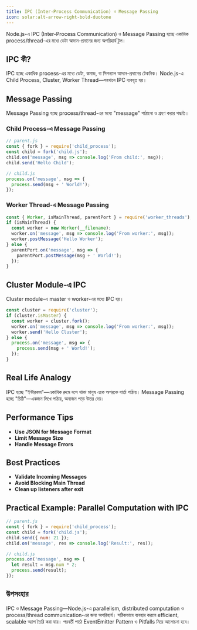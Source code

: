 ```yaml
---
title: IPC (Inter-Process Communication) ও Message Passing
icon: solar:alt-arrow-right-bold-duotone
---
```


Node.js-এ IPC (Inter-Process Communication) ও Message Passing হচ্ছে একাধিক process/thread-এর মধ্যে ডেটা আদান-প্রদানের জন্য অপরিহার্য টুল।

## IPC কী?

IPC হচ্ছে একাধিক process-এর মধ্যে ডেটা, কমান্ড, বা সিগন্যাল আদান-প্রদানের টেকনিক। Node.js-এ Child Process, Cluster, Worker Thread—সবখানে IPC ব্যবহৃত হয়।

## Message Passing

Message Passing হচ্ছে process/thread-এর মধ্যে "message" পাঠানো ও গ্রহণ করার পদ্ধতি।

### Child Process-এ Message Passing
```js
// parent.js
const { fork } = require('child_process');
const child = fork('child.js');
child.on('message', msg => console.log('From child:', msg));
child.send('Hello Child');

// child.js
process.on('message', msg => {
  process.send(msg + ' World!');
});
```

### Worker Thread-এ Message Passing
```js
const { Worker, isMainThread, parentPort } = require('worker_threads');
if (isMainThread) {
  const worker = new Worker(__filename);
  worker.on('message', msg => console.log('From worker:', msg));
  worker.postMessage('Hello Worker');
} else {
  parentPort.on('message', msg => {
    parentPort.postMessage(msg + ' World!');
  });
}
```

## Cluster Module-এ IPC

Cluster module-এ master ও worker-এর মধ্যে IPC হয়।

```js
const cluster = require('cluster');
if (cluster.isMaster) {
  const worker = cluster.fork();
  worker.on('message', msg => console.log('From worker:', msg));
  worker.send('Hello Cluster');
} else {
  process.on('message', msg => {
    process.send(msg + ' World!');
  });
}
```

## Real Life Analogy

IPC হচ্ছে "ইন্টারকম"—একাধিক রুমে বসে থাকা মানুষ একে অপরকে বার্তা পাঠায়। Message Passing হচ্ছে "চিঠি"—একজন লিখে পাঠায়, অন্যজন পড়ে উত্তর দেয়।

## Performance Tips

- **Use JSON for Message Format**
- **Limit Message Size**
- **Handle Message Errors**

## Best Practices

- **Validate Incoming Messages**
- **Avoid Blocking Main Thread**
- **Clean up listeners after exit**

## Practical Example: Parallel Computation with IPC

```js
// parent.js
const { fork } = require('child_process');
const child = fork('child.js');
child.send({ num: 21 });
child.on('message', res => console.log('Result:', res));

// child.js
process.on('message', msg => {
  let result = msg.num * 2;
  process.send(result);
});
```

## উপসংহার

IPC ও Message Passing—Node.js-এ parallelism, distributed computation ও process/thread communication-এর জন্য অপরিহার্য। সঠিকভাবে ব্যবহার করলে efficient, scalable অ্যাপ তৈরি করা যায়। পরবর্তী পাঠে EventEmitter Pattern ও Pitfalls নিয়ে আলোচনা হবে।
